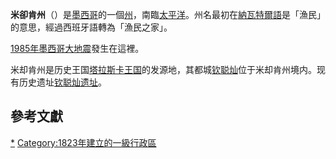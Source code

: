 {{Infobox settlement
| name                    = 米卻肯州
| official_name           = 
| native_name             = ''Estado Libre y Soberano de Michoacán de Ocampo'
| native_name_lang        = es
| settlement_type         = [[墨西哥行政區劃|州]]
| image_flag              = Flag of Michoacan.svg
| flag_size               = 160px
| flag_alt                =
| image_seal              = Coat of arms of Michoacan.svg
| seal_size               = 80px
| nickname                = <!--NO-->
| motto                   = <small>''Heredamos Libertad, Legaremos Justicia Social''</small>（我們繼承自由，我們會遺留社會公義）''<br />El alma de Mexico（墨西哥之魂）
| anthem                  = <!--NO-->
| image_map               = Michoacan in Mexico (location map scheme).svg
| map_caption             = 米卻肯州在墨西哥的位置
| coordinates             = {{coord|19|10|N|101|54|W|region:MX-MIC_type:adm1st|display=inline,title}}
| coor_pinpoint           =
| coordinates_footnotes   =
| subdivision_type        = 國家
| subdivision_name        = [[墨西哥|墨西哥]]
| subdivision_type1       = [[首府|首府]]及[[墨西哥城市列表|最大城市]]
| subdivision_name1       = [[莫雷利亞|莫雷利亞]]
| subdivision_type2       = [[自治區_(墨西哥)|自治區]]
| subdivision_name2       = {{link-en|米卻肯州自治區|Municipalities of Michoacán|113}}
| established_title       = {{link-en|主權州|Sovereign state|加入}}
| established_date        = 1823年12月22日<ref>{{cite news| title=Las Diputaciones Provinciales| url=http://biblio.juridicas.unam.mx/libros/6/2920/11.pdf| page=15| language=es| accessdate=2019-05-16| archive-date=2016-05-28| archive-url=https://web.archive.org/web/20160528111641/http://biblio.juridicas.unam.mx/libros/6/2920/11.pdf| dead-url=no}}</ref>
| established_title2      = {{link-en|墨西哥領土變化|Territorial evolution of Mexico|次序}}
| established_date2       = {{link-en|墨西哥領土變化|Territorial evolution of Mexico|第5位}}
| founder                 =
| seat_type               =
| seat                    =
| government_footnotes    =
| leader_party            =
| leader_title            = {{link-en|墨西哥各州州長列表|List of Mexican state governors|州長}}
| leader_name             = Silvano Aureoles Conejo<ref>{{Cite web |title=Gobernador |url=  http://www.michoacan.gob.mx/gobernador/}}</ref>[[File:PRD_logo_without_border_(Mexico).svg|PRD]]
| leader_title1           = [[墨西哥參議院|參議員]]<ref>{{Cite web |title=Senadores por Michoacán LXI Legislatura |url=http://www.senado.gob.mx/index.php?ver=int&mn=4&sm=4&id=15 |publisher=Senado de la Republica |accessdate=March 24, 2010 |archive-date=2018-12-25 |archive-url=https://web.archive.org/web/20181225102800/http://www.senado.gob.mx/index.php?ver=int&mn=4&sm=4&id=15%20 |dead-url=no }}</ref>
| leader_name1            = Cristóbal Arias Solís [[File:Morena_Party_(Mexico).svg|Morena]]<br />Blanca Estela Piña Gudiño [[File:Morena_Party_(Mexico).svg|Morena]]<br />Antonio García Conejo [[File:PRD_logo_without_border_(Mexico).svg|PRD]]
|leader_title2           = [[墨西哥眾議院|眾議員]]<ref>{{Cite web |title=Listado de Diputados por Grupo Parlamentario del Estado de Michoacán |url=http://sitl.diputados.gob.mx/LXI_leg/listado_diputados_gpnp.php?tipot=Edo&edot=16|publisher=Camara de Diputados |accessdate=March 28, 2010}}</ref>
|leader_name2            = {{Collapsible list
 |title       = [[墨西哥眾議院|聯邦眾議員]]
 |frame_style = border:none; padding: 0;
 |title_style = <!-- (optional) -->
 |list_style  = text-align:left;display:none;
 |1           = • Rodimiro Barrera Estrada [[File:PRI_logo_(Mexico).svg|PRI]]
 |2           = • Armando Contreras Ceballos [[File:PRD_logo_without_border_(Mexico).svg|PRD]]
 |3           = • Silvano Aureoles Conejo [[File:PRD_logo_without_border_(Mexico).svg|PRD]]
 |4           = • Salvador Romero Valencia [[File:PRI_logo_(Mexico).svg|PRI]]
 |5           = • Adriana Hernández Íñiguez [[File:PRI_logo_(Mexico).svg|PRI]]
 |6           = • Luis Olvera Correa [[File:PRI_logo_(Mexico).svg|PRI]]
 |7           = • José Luis Esquivel Zalpa [[File:PRD_logo_without_border_(Mexico).svg|PRD]]
 |8           = • Eligio Cuitláhuac González Farías [[File:PRI_logo_(Mexico).svg|PRI]]
 |9           = • Soccoro de la Luz Quintana León [[File:PRI_logo_(Mexico).svg|PRI]]
 |10          = • Ernesto Núñez Aguliar [[File:PRI_logo_(Mexico).svg|PRI]]
 |11          = • Antonio García Conejo [[File:PRD_logo_without_border_(Mexico).svg|PRD]]
 |12          = • Salvador Ortíz García [[File:PRI_logo_(Mexico).svg|PRI]]
 }}
| unit_pref               = 公制
| area_footnotes          = <ref>{{Cite web |title=Resumen |url=http://cuentame.inegi.gob.mx/monografias/informacion/mich/default.aspx?tema=me&e=16 |publisher=Cuentame INEGI |accessdate=February 12, 2013 |archive-url=https://web.archive.org/web/20110723192809/http://cuentame.inegi.gob.mx/monografias/informacion/mich/default.aspx?tema=me&e=16 |archive-date=2011-07-23 |dead-url=yes }}</ref>
| area_total_km2          = 58599
| area_land_km2           =
| area_water_km2          =
| area_water_percent      =
| area_note               = [[墨西哥各州面積列表|第16位]]
| elevation_m             =
| elevation_max_footnotes =<ref>{{Cite web |title=Relieve |url=http://cuentame.inegi.gob.mx/monografias/informacion/mich/territorio/relieve.aspx?tema=me&e=16 |publisher=Cuentame INEGI |accessdate=March 28, 2011 |archive-url=https://web.archive.org/web/20110930180651/http://cuentame.inegi.gob.mx/monografias/informacion/mich/territorio/relieve.aspx?tema=me&e=16 |archive-date=2011-09-30 |dead-url=yes }}</ref>
| elevation_max_m         = 3840
| elevation_max_ft        =
| elevation_min_m         =
| elevation_min_ft        =
| population_footnotes    = <ref>{{cite web|title=Encuesta Intercensal 2015|url=http://www.inegi.org.mx/est/contenidos/proyectos/encuestas/hogares/especiales/ei2015/doc/eic_2015_presentacion.pdf|accessdate=December 8, 2015|archive-date=2015-12-10|archive-url=https://web.archive.org/web/20151210230740/http://www.inegi.org.mx/est/contenidos/proyectos/encuestas/hogares/especiales/ei2015/doc/eic_2015_presentacion.pdf|dead-url=yes}}</ref>
| population_total        = 4,584,471
| population_as_of        = 2015
| population_rank         = [[墨西哥各州人口列表|第9位]]
| population_density_km2  = auto
| population_density_rank = {{link-en|墨西哥各州人口密度列表|List of Mexican states by population density|第13位}}
| population_demonym      = Michoacano (a)
| population_note         =
| timezone1               = [[北美中部時區|CST]]
| utc_offset1             = −6
| timezone1_DST           = [[北美中部時區|CDT]]
| utc_offset1_DST         = −5
| postal_code_type        = {{link-en|墨西哥郵政編號|Postal codes in Mexico|郵政編號}}
| postal_code             = 58-61
| area_code_type          = [[電話區號|電話區號]]
| area_code               = {{Collapsible list
|title       = {{link-en|墨西哥電話區號|Area codes in Mexico by code|電話區號}}
|frame_style = border:none; padding: 0;
|title_style = <!-- (optional) -->
|list_style  = text-align:left;display:none;
 |1           = • {{link-en|墨西哥電話區號 (300-399)|Area codes in Mexico by code (300-399)|1}}
 |2           = • {{link-en|墨西哥電話區號 (400-499)|Area codes in Mexico by code (400-499)|2}}
 |3           = • {{link-en|墨西哥電話區號 (700-799)|Area codes in Mexico by code (700-799)|3}}
 }}
| iso_code                = MX-MIC
| blank_name_sec1         = [[人類發展指數|HDI]]
| blank_info_sec1         = {{increase}} 0.745 <span style="color:#090">'''高'''</span> <small>[[墨西哥各州人類發展指數列表|第27位]]</small>
| blank_name_sec2         = [[GDP|GDP]]
| blank_info_sec2         = 450.52億[[美元|美元]]{{Ref label|engfactobox|a|}}
| website                 = {{URL|http://www.michoacan.gob.mx/|Official Web Site}}
| footnotes               ={{note|engoffbox}}a. The state's GDP was 210,041,025 thousand [[Mexican_peso|pesos]] in 2008,<ref>{{cite web |title=Michoacán. |url=http://www.inegi.org.mx/sistemas/mexicocifras/default.aspx?ent=16|year=2010 |accessdate=March 28, 2011}}</ref> amount corresponding to 16,409,455.078 thousand [[Dollar_coin_(United_States)|dollars]], being a dollar worth 12.80 pesos (value of June 3, 2010).<ref>{{Cite web |title=Reporte: Jueves 3 de Junio del 2010. Cierre del peso mexicano. |url=http://www.pesomexicano.com.mx/archivo/2010/junio/03/reporte-jueves-3-de-junio-del-2010--cierre-del-peso-mexicano.htm#leermas |publisher=www.pesomexicano.com.mx |accessdate=August 10, 2010 |archive-url=https://web.archive.org/web/20100608173515/http://www.pesomexicano.com.mx/archivo/2010/junio/03/reporte-jueves-3-de-junio-del-2010--cierre-del-peso-mexicano.htm#leermas |archive-date=2010-06-08 |dead-url=yes }}</ref>
}}
'''米卻肯州'''（{{lang-es|Michoacán}}）是[[墨西哥|墨西哥]]的一個[[墨西哥行政區劃|州]]，南臨[[太平洋|太平洋]]。州名最初在[[納瓦特爾語|納瓦特爾語]]是「漁民」的意思，經過西班牙語轉為「漁民之家」。

[[1985年墨西哥大地震|1985年墨西哥大地震]]發生在這裡。

米却肯州是历史王国[[塔拉斯卡王国|塔拉斯卡王国]]的发源地，其都城[[钦聪灿|钦聪灿]]位于米却肯州境内。现有历史遗址[[钦聪灿遗址|钦聪灿遗址]]。

==參考文獻==
{{reflist}}

{{mexico|nocat}}
[[Category:米却肯州|*]]
[[Category:1823年建立的一級行政區|Category:1823年建立的一級行政區]]